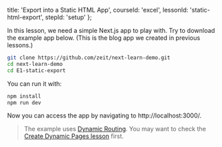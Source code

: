 
  title: 'Export into a Static HTML App',
  courseId: 'excel',
  lessonId: 'static-html-export',
  stepId: 'setup'
};

In this lesson, we need a simple Next.js app to play with. Try to download the example app below.
(This is the blog app we created in previous lessons.)

```bash
git clone https://github.com/zeit/next-learn-demo.git
cd next-learn-demo
cd E1-static-export
```

You can run it with:

```bash
npm install
npm run dev
```

Now you can access the app by navigating to http://localhost:3000/.

> The example uses [Dynamic Routing](https://nextjs.org/docs#dynamic-routing). You may want to check the [Create Dynamic Pages lesson](https://nextjs.org/learn/basics/create-dynamic-pages) first.

